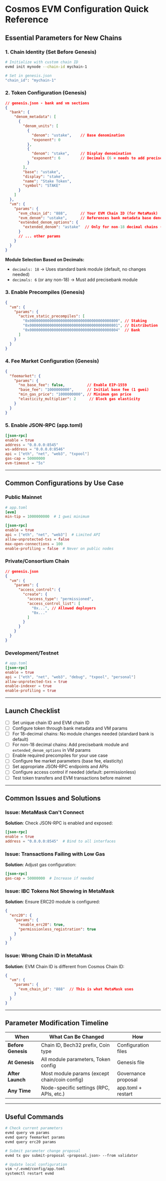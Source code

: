 # Cosmos EVM Configuration Quick Reference

## Essential Parameters for New Chains

### 1. Chain Identity (Set Before Genesis)
```bash
# Initialize with custom chain ID
evmd init mynode --chain-id mychain-1

# Set in genesis.json
"chain_id": "mychain-1"
```

### 2. Token Configuration (Genesis)
```json
// genesis.json - bank and vm sections
{
  "bank": {
    "denom_metadata": [
      {
        "denom_units": [
          {
            "denom": "ustake",    // Base denomination
            "exponent": 0
          },
          {
            "denom": "stake",     // Display denomination
            "exponent": 6         // Decimals (6 = needs to add precisebank, 18 = standard bank by default)
          }
        ],
        "base": "ustake",
        "display": "stake",
        "name": "Stake Token",
        "symbol": "STAKE"
      }
    ]
  },
  "vm": {
    "params": {
      "evm_chain_id": "888",      // Your EVM Chain ID (for MetaMask)
      "evm_denom": "ustake",      // References bank metadata base denom
      "extended_denom_options": {
        "extended_denom": "astake"  // Only for non-18 decimal chains (18-decimal EVM representation)
      }
      // ... other params
    }
  }
}
```

**Module Selection Based on Decimals:**
- `decimals: 18` → Uses standard bank module (default, no changes needed)
- `decimals: 6` (or any non-18) → Must add precisebank module

### 3. Enable Precompiles (Genesis)
```json
{
  "vm": {
    "params": {
      "active_static_precompiles": [
        "0x0000000000000000000000000000000000000800", // Staking
        "0x0000000000000000000000000000000000000801", // Distribution
        "0x0000000000000000000000000000000000000804"  // Bank
      ]
    }
  }
}
```

### 4. Fee Market Configuration (Genesis)
```json
{
  "feemarket": {
    "params": {
      "no_base_fee": false,          // Enable EIP-1559
      "base_fee": "1000000000",      // Initial base fee (1 gwei)
      "min_gas_price": "1000000000", // Minimum gas price
      "elasticity_multiplier": 2      // Block gas elasticity
    }
  }
}
```

### 5. Enable JSON-RPC (app.toml)
```toml
[json-rpc]
enable = true
address = "0.0.0.0:8545"
ws-address = "0.0.0.0:8546"
api = ["eth", "net", "web3", "txpool"]
gas-cap = 50000000
evm-timeout = "5s"
```

---

## Common Configurations by Use Case

### Public Mainnet
```toml
# app.toml
[evm]
min-tip = 1000000000  # 1 gwei minimum

[json-rpc]
enable = true
api = ["eth", "net", "web3"]  # Limited API
allow-unprotected-txs = false
max-open-connections = 100
enable-profiling = false  # Never on public nodes
```

### Private/Consortium Chain
```json
// genesis.json
{
  "vm": {
    "params": {
      "access_control": {
        "create": {
          "access_type": "permissioned",
          "access_control_list": [
            "0x...", // Allowed deployers
            "0x..."
          ]
        }
      }
    }
  }
}
```

### Development/Testnet
```toml
# app.toml
[json-rpc]
enable = true
api = ["eth", "net", "web3", "debug", "txpool", "personal"]
allow-unprotected-txs = true
enable-indexer = true
enable-profiling = true
```

---

## Launch Checklist

- [ ] Set unique chain ID and EVM chain ID
- [ ] Configure token through bank metadata and VM params
- [ ] For 18-decimal chains: No module changes needed (standard bank is default)
- [ ] For non-18 decimal chains: Add precisebank module and `extended_denom_options` in VM params
- [ ] Enable required precompiles for your use case
- [ ] Configure fee market parameters (base fee, elasticity)
- [ ] Set appropriate JSON-RPC endpoints and APIs
- [ ] Configure access control if needed (default: permissionless)
- [ ] Test token transfers and EVM transactions before mainnet

---

## Common Issues and Solutions

### Issue: MetaMask Can't Connect
**Solution**: Check JSON-RPC is enabled and exposed:
```toml
[json-rpc]
enable = true
address = "0.0.0.0:8545"  # Bind to all interfaces
```

### Issue: Transactions Failing with Low Gas
**Solution**: Adjust gas configuration:
```toml
[json-rpc]
gas-cap = 50000000  # Increase if needed
```

### Issue: IBC Tokens Not Showing in MetaMask
**Solution**: Ensure ERC20 module is configured:
```json
{
  "erc20": {
    "params": {
      "enable_erc20": true,
      "permissionless_registration": true
    }
  }
}
```

### Issue: Wrong Chain ID in MetaMask
**Solution**: EVM Chain ID is different from Cosmos Chain ID:
```json
{
  "vm": {
    "params": {
      "evm_chain_id": "888"  // This is what MetaMask uses
    }
  }
}
```

---

## Parameter Modification Timeline

| When | What Can Be Changed | How |
|------|---------------------|-----|
| **Before Genesis** | Chain ID, Bech32 prefix, Coin type | Configuration files |
| **At Genesis** | All module parameters, Token config | Genesis file |
| **After Launch** | Most module params (except chain/coin config) | Governance proposal |
| **Any Time** | Node-specific settings (RPC, APIs, etc.) | app.toml + restart |

---

## Useful Commands

```bash
# Check current parameters
evmd query vm params
evmd query feemarket params
evmd query erc20 params

# Submit parameter change proposal
evmd tx gov submit-proposal <proposal.json> --from validator

# Update local configuration
vim ~/.evmd/config/app.toml
systemctl restart evmd
```